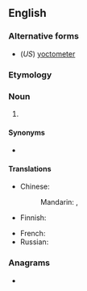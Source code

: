 {{also|yoctomètre|yocto-metre}}
==English==

===Alternative forms===
* (''US'') [[yoctometer]]

===Etymology===
{{prefix|en|yocto|metre}}

===Noun===
{{en-noun}}

# {{SI-unit|en|yocto|metre|length}}

====Synonyms====
* {{l|en|ym}}

====Translations====
{{trans-top|SI unit of length}}
* Chinese:
*: Mandarin: {{t|cmn|Simplified Chinese|tr=攸米|sc=Hani}}, {{t|cmn|攸米|sc=Hani}}
* Finnish: {{t|fi|joktometri}}
{{trans-mid}}
* French: {{t+|fr|yoctomètre|m}}
* Russian: {{t|ru|йоктометр|m|sc=Cyrl}}
{{trans-bottom}}

===Anagrams===
* {{anagrams|en|a=ceemoortty|yoctometer}}
